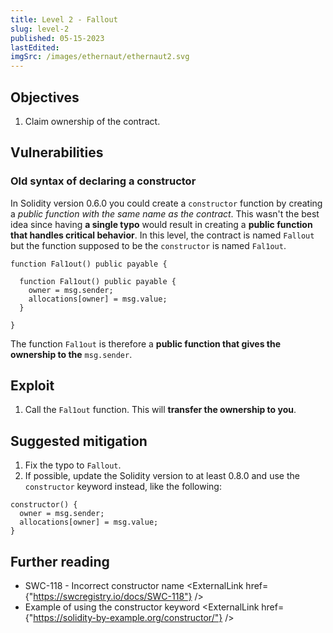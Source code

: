 ```yaml
---
title: Level 2 - Fallout
slug: level-2
published: 05-15-2023
lastEdited:
imgSrc: /images/ethernaut/ethernaut2.svg
---
```


## Objectives

1. Claim ownership of the contract.

## Vulnerabilities

### Old syntax of declaring a constructor

In Solidity version 0.6.0 you could create a `constructor` function by creating a _public function with the same name as the
contract_. This wasn't the best idea since having **a single typo** would result in creating a **public function that handles
critical behavior**. In this level, the contract is named `Fallout` but the function supposed to be the `constructor` is named `Fal1out`.

```solidity
function Fal1out() public payable {

  function Fal1out() public payable {
    owner = msg.sender;
    allocations[owner] = msg.value;
  }

}
```

The function `Fal1out` is therefore a **public function that gives the ownership to the** `msg.sender`.

## Exploit

1. Call the `Fal1out` function. This will **transfer the ownership to you**.

## Suggested mitigation

1. Fix the typo to `Fallout`.
2. If possible, update the Solidity version to at least 0.8.0 and use the `constructor` keyword instead, like
   the following:

```solidity
constructor() {
  owner = msg.sender;
  allocations[owner] = msg.value;
}
```

## Further reading

- SWC-118 - Incorrect constructor name <ExternalLink href={"https://swcregistry.io/docs/SWC-118"} />
- Example of using the constructor keyword <ExternalLink href={"https://solidity-by-example.org/constructor/"} />
